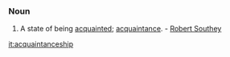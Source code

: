 ===Noun===
#A state of being [[acquaint]]ed; [[acquaintance]]. - [[Robert Southey]]

[[it:acquaintanceship]]